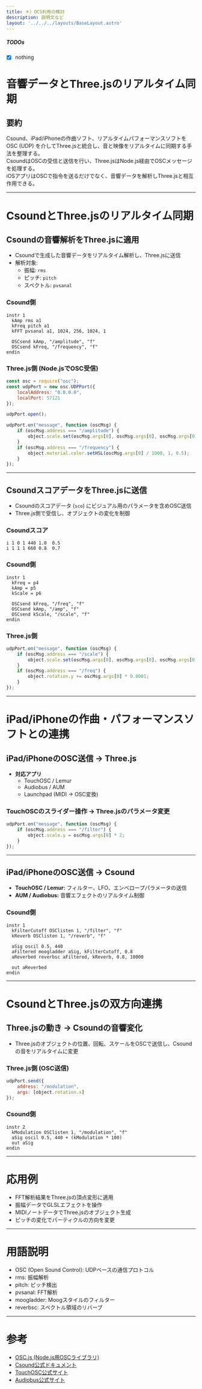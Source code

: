 ```yaml
---
title: ＊）OCS利用の検討
description: 説明文など
layout: '../../../layouts/BaseLayout.astro'
---
```

 <style>{`

.sl-markdown-content > main > hr:not(:where(.not-content *)) {
  border: none !important;
  border-bottom: 4px double white !important;
  margin-bottom: 14px;
}
 
.sl-markdown-content div.ec-line {
margin-top: 0 !important;
font-size:10px;
}
.sl-markdown-content{
 font-size:15px;
}

.sl-markdown-content p,table,div.expressive-code {
 padding:0em;
 margin-top: 0em !important;
 margin-left: 1em !important;
}

.sl-markdown-content p {
 text-indent: 1em;
}
.sl-markdown-content li p {
  text-indent: 0;
  margin-left:0 !important;
}

.sl-markdown-content ul,ol,li::marker {
 padding-left:2em;
 margin-top: 0em !important;
 margin-left: 1em !important;
}


.sl-markdown-content h3::before {
content: "> ";
} 
.sl-markdown-content h4::before {
content: ">> ";
} 
.sl-markdown-content h5::before {
content: ">>> ";
} 
.sl-markdown-content h6::before {
content: ">>>> ";
} 

h1,h2,h3,h4,h5,h6 {
 margin-top: 1em !important;

}

figure pre {
 margin-top: 0.4em !important;
}
.sl-markdown-content h1 {
 font-size:27px;
 text-decoration: underline;
 font-weight: bold
}

.sl-markdown-content h2 {
 font-size:26px;
 font-weight: normal;
 text-decoration: underline;
}

.sl-markdown-content h3 {
 font-size:24px;
 font-weight: normal;
 font-style: italic;
 text-decoration: underline;
}

.sl-markdown-content h4 {
 font-size:22px;
 font-weight: normal;
 font-style: italic; 
 text-decoration: underline;
 margin-top: 2px;
}
.sl-markdown-content h5 {
 font-size:18px;
 font-weight: bold;
 font-style: italic; 
 text-decoration: underline;
}
.sl-markdown-content h6 {
 font-size:15px;
 font-weight: bold;
 font-style: italic; 
 text-decoration: underline;
}

.sl-markdown-content th {
 font-size:13px;
}
.sl-markdown-content td {
 font-size:13px;
}
`}</style>


<TimeStamp fileUrl={import.meta.url} />

##### TODOs

 - [x] nothing


# 音響データとThree.jsのリアルタイム同期

## 要約
Csound、iPad/iPhoneの作曲ソフト、リアルタイムパフォーマンスソフトをOSC (UDP) を介してThree.jsと統合し、音と映像をリアルタイムに同期する手法を整理する。  
CsoundはOSCの受信と送信を行い、Three.jsはNode.js経由でOSCメッセージを処理する。  
iOSアプリはOSCで指令を送るだけでなく、音響データを解析しThree.jsと相互作用できる。  

---

# CsoundとThree.jsのリアルタイム同期

## Csoundの音響解析をThree.jsに適用
- Csoundで生成した音響データをリアルタイム解析し、Three.jsに送信
- 解析対象:
  - 振幅: `rms`
  - ピッチ: `pitch`
  - スペクトル: `pvsanal`

### Csound側
```csound
instr 1
  kAmp rms a1
  kFreq pitch a1
  kFFT pvsanal a1, 1024, 256, 1024, 1

  OSCsend kAmp, "/amplitude", "f"
  OSCsend kFreq, "/frequency", "f"
endin
```

### Three.js側 (Node.jsでOSC受信)
```javascript
const osc = require("osc");
const udpPort = new osc.UDPPort({
    localAddress: "0.0.0.0",
    localPort: 57121
});

udpPort.open();

udpPort.on("message", function (oscMsg) {
    if (oscMsg.address === "/amplitude") {
        object.scale.set(oscMsg.args[0], oscMsg.args[0], oscMsg.args[0]);
    }
    if (oscMsg.address === "/frequency") {
        object.material.color.setHSL(oscMsg.args[0] / 1000, 1, 0.5);
    }
});
```

---

## CsoundスコアデータをThree.jsに送信
- Csoundのスコアデータ (`sco`) にビジュアル用のパラメータを含めOSC送信
- Three.js側で受信し、オブジェクトの変化を制御

### Csoundスコア
```csound
i 1 0 1 440 1.0  0.5
i 1 1 1 660 0.8  0.7
```

### Csound側
```csound
instr 1
  kFreq = p4
  kAmp = p5
  kScale = p6

  OSCsend kFreq, "/freq", "f"
  OSCsend kAmp, "/amp", "f"
  OSCsend kScale, "/scale", "f"
endin
```

### Three.js側
```javascript
udpPort.on("message", function (oscMsg) {
    if (oscMsg.address === "/scale") {
        object.scale.set(oscMsg.args[0], oscMsg.args[0], oscMsg.args[0]);
    }
    if (oscMsg.address === "/freq") {
        object.rotation.y += oscMsg.args[0] * 0.0001;
    }
});
```

---

# iPad/iPhoneの作曲・パフォーマンスソフトとの連携

## iPad/iPhoneのOSC送信 → Three.js
- **対応アプリ**
  - TouchOSC / Lemur
  - Audiobus / AUM
  - Launchpad (MIDI → OSC変換)

### TouchOSCのスライダー操作 → Three.jsのパラメータ変更
```javascript
udpPort.on("message", function (oscMsg) {
    if (oscMsg.address === "/filter") {
        object.scale.y = oscMsg.args[0] * 2;
    }
});
```

---

## iPad/iPhoneのOSC送信 → Csound
- **TouchOSC / Lemur:** フィルター、LFO、エンベロープパラメータの送信
- **AUM / Audiobus:** 音響エフェクトのリアルタイム制御

### Csound側
```csound
instr 1
  kFilterCutoff OSClisten 1, "/filter", "f"
  kReverb OSClisten 1, "/reverb", "f"

  aSig oscil 0.5, 440
  aFiltered moogladder aSig, kFilterCutoff, 0.8
  aReverbed reverbsc aFiltered, kReverb, 0.8, 10000

  out aReverbed
endin
```

---

# CsoundとThree.jsの双方向連携

## Three.jsの動き → Csoundの音響変化
- Three.jsのオブジェクトの位置、回転、スケールをOSCで送信し、Csoundの音をリアルタイムに変更

### Three.js側 (OSC送信)
```javascript
udpPort.send({
    address: "/modulation",
    args: [object.rotation.x]
});
```

### Csound側
```csound
instr 2
  kModulation OSClisten 1, "/modulation", "f"
  aSig oscil 0.5, 440 + (kModulation * 100)
  out aSig
endin
```

---

# 応用例
- FFT解析結果をThree.jsの頂点変形に適用
- 振幅データでGLSLエフェクトを操作
- MIDIノートデータでThree.jsのオブジェクト生成
- ピッチの変化でパーティクルの方向を変更

---

# 用語説明
- OSC (Open Sound Control): UDPベースの通信プロトコル
- rms: 振幅解析
- pitch: ピッチ検出
- pvsanal: FFT解析
- moogladder: Moogスタイルのフィルター
- reverbsc: スペクトル領域のリバーブ

---

# 参考
- [OSC.js (Node.js用OSCライブラリ)](https://www.npmjs.com/package/osc)
- [Csound公式ドキュメント](https://csound.com/docs/)
- [TouchOSC公式サイト](https://hexler.net/touchosc)
- [Audiobus公式サイト](https://audiob.us/)


